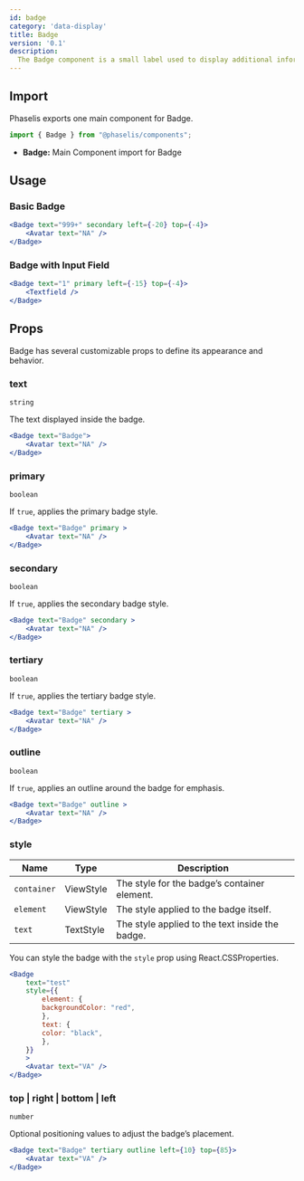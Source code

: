 ```yaml
---
id: badge
category: 'data-display'
title: Badge
version: '0.1'
description:
  The Badge component is a small label used to display additional information, such as a status, count, or tag.
---
```


## Import

Phaselis exports one main component for Badge.

```js
import { Badge } from "@phaselis/components";
```

- **Badge:** Main Component import for Badge

## Usage

### Basic Badge

```jsx
<Badge text="999+" secondary left={-20} top={-4}>
    <Avatar text="NA" />
</Badge>
```

### Badge with Input Field

```jsx
<Badge text="1" primary left={-15} top={-4}>
    <Textfield />
</Badge>
```

## Props

Badge has several customizable props to define its appearance and behavior.

### text
`string`

The text displayed inside the badge.

```jsx
<Badge text="Badge">
    <Avatar text="NA" />
</Badge> 
```

### primary
`boolean`

If `true`, applies the primary badge style.

```jsx
<Badge text="Badge" primary >
    <Avatar text="NA" />
</Badge> 
```

### secondary
`boolean`

If `true`, applies the secondary badge style.

```jsx
<Badge text="Badge" secondary >
    <Avatar text="NA" />
</Badge> 
```

### tertiary
`boolean`

If `true`, applies the tertiary badge style.

```jsx
<Badge text="Badge" tertiary >
    <Avatar text="NA" />
</Badge> 
```

### outline
`boolean`

If `true`, applies an outline around the badge for emphasis.

```jsx
<Badge text="Badge" outline >
    <Avatar text="NA" />
</Badge> 
```

### style
| Name | Type | Description |
| ---- | ---- | ----  | 
| `container` | ViewStyle | The style for the badge’s container element. |
| `element` | ViewStyle | The style applied to the badge itself. |
| `text` | TextStyle | The style applied to the text inside the badge. |

You can style the badge with the `style` prop using React.CSSProperties.



```jsx  
<Badge
    text="test"
    style={{
        element: {
        backgroundColor: "red",
        },
        text: {
        color: "black",
        },
    }}
    >
    <Avatar text="VA" />
</Badge>
```

### top | right | bottom | left 
`number`

Optional positioning values to adjust the badge’s placement.

```jsx
<Badge text="Badge" tertiary outline left={10} top={85}>
    <Avatar text="VA" />
</Badge>
```